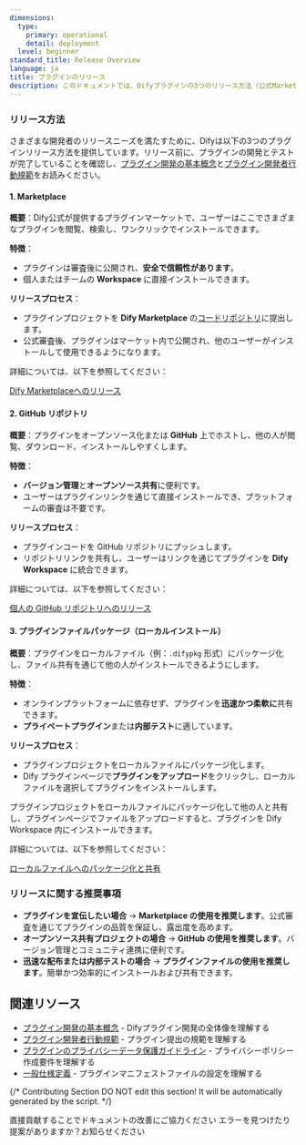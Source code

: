 ```yaml
---
dimensions:
  type:
    primary: operational
    detail: deployment
  level: beginner
standard_title: Release Overview
language: ja
title: プラグインのリリース
description: このドキュメントでは、Difyプラグインの3つのリリース方法（公式Marketplace、オープンソースのGitHubリポジトリ、ローカルプラグインファイルパッケージ）を紹介します。各リリース方法の特徴、リリースプロセス、適用シナリオについて詳しく説明し、さまざまな開発者のニーズを満たすための具体的なリリースに関する推奨事項を提供します。
---
```


### リリース方法

さまざまな開発者のリリースニーズを満たすために、Difyは以下の3つのプラグインリリース方法を提供しています。リリース前に、プラグインの開発とテストが完了していることを確認し、[プラグイン開発の基本概念](/plugin_dev_ja/0111-getting-started-dify-plugin.ja)と[プラグイン開発者行動規範](/plugin_dev_ja/0312-contributor-covenant-code-of-conduct.ja)をお読みください。

#### **1. Marketplace**

**概要**：Dify公式が提供するプラグインマーケットで、ユーザーはここでさまざまなプラグインを閲覧、検索し、ワンクリックでインストールできます。

**特徴**：

* プラグインは審査後に公開され、**安全で信頼性があります**。
* 個人またはチームの **Workspace** に直接インストールできます。

**リリースプロセス**：

* プラグインプロジェクトを **Dify Marketplace** の[コードリポジトリ](https://github.com/langgenius/dify-plugins)に提出します。
* 公式審査後、プラグインはマーケット内で公開され、他のユーザーがインストールして使用できるようになります。

詳細については、以下を参照してください：

[Dify Marketplaceへのリリース](/plugin_dev_ja/0322-release-to-dify-marketplace.ja)

#### 2. **GitHub リポジトリ**

**概要**：プラグインをオープンソース化または **GitHub** 上でホストし、他の人が閲覧、ダウンロード、インストールしやすくします。

**特徴**：

* **バージョン管理**と**オープンソース共有**に便利です。
* ユーザーはプラグインリンクを通じて直接インストールでき、プラットフォームの審査は不要です。

**リリースプロセス**：

* プラグインコードを GitHub リポジトリにプッシュします。
* リポジトリリンクを共有し、ユーザーはリンクを通じてプラグインを **Dify Workspace** に統合できます。

詳細については、以下を参照してください：

[個人の GitHub リポジトリへのリリース](/plugin_dev_ja/0322-release-to-individual-github-repo.ja)

#### 3. プラグインファイルパッケージ（ローカルインストール）

**概要**：プラグインをローカルファイル（例：`.difypkg` 形式）にパッケージ化し、ファイル共有を通じて他の人がインストールできるようにします。

**特徴**：

* オンラインプラットフォームに依存せず、プラグインを**迅速かつ柔軟に**共有できます。
* **プライベートプラグイン**または**内部テスト**に適しています。

**リリースプロセス**：

* プラグインプロジェクトをローカルファイルにパッケージ化します。
* Dify プラグインページで**プラグインをアップロード**をクリックし、ローカルファイルを選択してプラグインをインストールします。

プラグインプロジェクトをローカルファイルにパッケージ化して他の人と共有し、プラグインページでファイルをアップロードすると、プラグインを Dify Workspace 内にインストールできます。

詳細については、以下を参照してください：

[ローカルファイルへのパッケージ化と共有](/plugin_dev_ja/0322-release-by-file.ja)

### **リリースに関する推奨事項**

* **プラグインを宣伝したい場合** → **Marketplace の使用を推奨します**。公式審査を通じてプラグインの品質を保証し、露出度を高めます。
* **オープンソース共有プロジェクトの場合** → **GitHub の使用を推奨します**。バージョン管理とコミュニティ連携に便利です。
* **迅速な配布または内部テストの場合** → **プラグインファイルの使用を推奨します**。簡単かつ効率的にインストールおよび共有できます。

## 関連リソース

- [プラグイン開発の基本概念](/plugin_dev_ja/0111-getting-started-dify-plugin.ja) - Difyプラグイン開発の全体像を理解する
- [プラグイン開発者行動規範](/plugin_dev_ja/0312-contributor-covenant-code-of-conduct.ja) - プラグイン提出の規範を理解する
- [プラグインのプライバシーデータ保護ガイドライン](/plugin_dev_ja/0312-privacy-protection-guidelines.ja) - プライバシーポリシー作成要件を理解する
- [一般仕様定義](/plugin_dev_ja/0411-general-specifications.ja) - プラグインマニフェストファイルの設定を理解する

{/*
Contributing Section
DO NOT edit this section!
It will be automatically generated by the script.
*/}

<CardGroup cols="2">
    <Card
        title="このページを編集する"
        icon="pen-to-square"
        href="https://github.com/langgenius/dify-docs-mintlify/edit/main/plugin_dev_ja/0321-release-overview.ja.mdx"
    >
        直接貢献することでドキュメントの改善にご協力ください
    </Card>
    <Card
        title="問題を報告する"
        icon="github"
        href="https://github.com/langgenius/dify-docs-mintlify/issues/new?title=ドキュメントの問題%3A%20release-overview&body=%23%23%20問題の説明%0A%3C%21--%20発見した問題について簡単に説明してください%20--%3E%0A%0A%23%23%20ページリンク%0Ahttps%3A%2F%2Fgithub.com%2Flanggenius%2Fdify-docs-mintlify%2Fblob%2Fmain%2Fplugin_dev_ja%2F0321-release-overview.ja.mdx%0A%0A%23%23%20提案される変更%0A%3C%21--%20特定の変更案がある場合は、ここで説明してください%20--%3E%0A%0A%3C%21--%20ドキュメントの品質向上にご協力いただきありがとうございます！%20--%3E"
    >
        エラーを見つけたり提案がありますか？お知らせください
    </Card>
</CardGroup>
